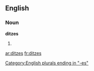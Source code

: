==English==

===Noun===
'''ditzes'''

# {{plural of|[[ditz]]}}

[[Category:English plurals ending in "-es"]]

[[ar:ditzes]]
[[fr:ditzes]]